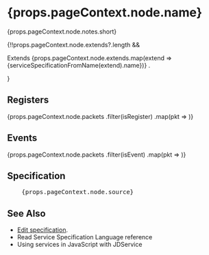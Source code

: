 
<h1>{props.pageContext.node.name}
    <span style={{ marginLeft: "1rem" }}><IDChip id={props.pageContext.node.classIdentifier} /></span>
</h1>
<p>{props.pageContext.node.notes.short}</p>
<Fragment>
{!!props.pageContext.node.extends?.length && 
    <p>
        <span>Extends </span>
    {props.pageContext.node.extends.map(extend => <Link to={`/services/${extend}`}>{serviceSpecificationFromName(extend).name}</Link>)}
    .
    </p>}
</Fragment>

## Registers

<Fragment>
    {props.pageContext.node.packets
        .filter(isRegister)
        .map(pkt => <PacketSpecification serviceClass={props.pageContext.node.classIdentifier} packetInfo={pkt} />)}
</Fragment>

## Events

<Fragment>
    {props.pageContext.node.packets
        .filter(isEvent)
        .map(pkt => <PacketSpecification serviceClass={props.pageContext.node.classIdentifier} packetInfo={pkt} />)}
</Fragment>

## Specification

<pre>
    {props.pageContext.node.source}
</pre>

## See Also

<ul>
    <li><a href={`https://github.com/microsoft/jacdac/tree/master/services/${props.pageContext.node.shortId}.md`}>Edit specification</a>.</li>
    <li>Read <Link to="/spec/service-spec-language">Service Specification Language</Link> reference</li>
    <li>Using services in JavaScript with <Link to={`/clients/web/dom/service`}>JDService</Link></li>
</ul>
